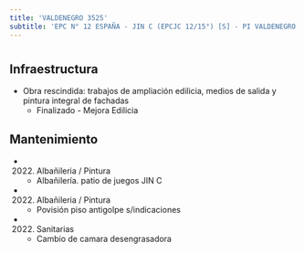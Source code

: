 ```yaml
---
title: 'VALDENEGRO 3525'
subtitle: 'EPC N° 12 ESPAÑA - JIN C (EPCJC 12/15°) [S] - PI VALDENEGRO'
---
```


#
## Infraestructura

* Obra rescindida: trabajos de ampliación edilicia, medios de salida y pintura integral de fachadas 
    + Finalizado - Mejora Edilicia 


## Mantenimiento

*  (2022) Albañileria / Pintura 
    + Albañilería. patio de juegos JIN C

*  (2022) Albañileria / Pintura 
    + Povisión piso antigolpe  s/indicaciones

*  (2022) Sanitarias 
    + Cambio de camara desengrasadora







